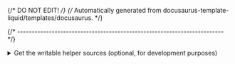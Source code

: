 {/* DO NOT EDIT! */}
{/* Automatically generated from docusaurus-template-liquid/templates/docusaurus. */}


{/* ------------------------------------------------------------------------ */}

<details>
<summary>Get the writable helper sources (optional, for development purposes)</summary>

The project has a dependency to a common helper, that is normally installed
as a read-only dependency; for development purposes, to be able to make
changes to the scripts located inside the helper, clone the
<code>{props.helperBranchName}</code> branch and link it to the
user's global xPacks store:

<CodeBlock language="sh"> {
`rm -rf ~/Work/${props.helperOrganizationName}/${props.helperProjectName}.git && \\
mkdir -p ~/Work/${props.helperOrganizationName} && \\
git clone \\
\  --branch ${props.helperBranchName} \\
\  https://github.com/${props.helperOrganizationName}/${props.helperProjectName}.git \\
\  ~/Work/${props.helperOrganizationName}/${props.helperProjectName}.git \
`} </CodeBlock>

Or, if the repo was already cloned:

<CodeBlock language="sh"> {
`git -C ~/Work/${props.helperOrganizationName}/${props.helperProjectName}.git pull
`} </CodeBlock>

If a writable instance of this library is needed in another project,
add a link from the user's global xPacks store to it:

<CodeBlock language="sh"> {
`xpm link -C ~/Work/${props.helperOrganizationName}/${props.helperProjectName}.git
`} </CodeBlock>

</details>
